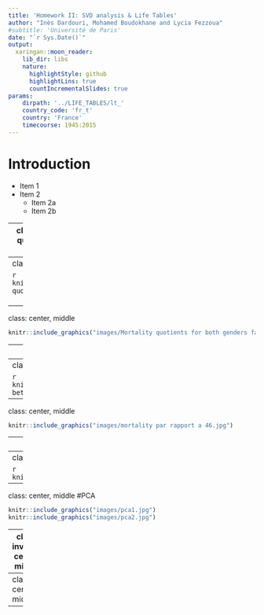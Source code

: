---
title: 'Homework II: SVD analysis & Life Tables'
author: "Inès Dardouri, Mohamed Boudokhane and Lycia Fezzoua"
#subtitle: 'Université de Paris'
date: "`r Sys.Date()`"
output: 
  xaringan::moon_reader:
    lib_dir: libs
    nature:
      highlightStyle: github
      highlightLins: true
      countIncrementalSlides: true
params:
    dirpath: '../LIFE_TABLES/lt_'
    country_code: 'fr_t'
    country: 'France'
    timecourse: 1945:2015
---

# Introduction


* Item 1
* Item 2
    + Item 2a
    + Item 2b

---
class: inverse, center, middle
# Mortality quotients for both genders as a function of Age since after WWII


---
class: center, middle

```{r echo=FALSE}
knitr::include_graphics("images/mortality quoteints after wwii by country.jpg")
```

<!-- -- -->

<!-- <br> -->
<!-- <br> -->

<!-- This will appear on click but a bit farther away -->

---
class: center, middle

```{r echo=FALSE}
knitr::include_graphics("images/Mortality quotients for both genders facetted.jpg")
```
---
class: inverse, center, middle

#Ration between central death rates in European countries and central death rates in the USA in 1948

---
class: center, middle

```{r echo=FALSE}
knitr::include_graphics("images/Ration between Europe and usa.jpg")
```

---
class: center, middle

```{r echo=FALSE}
knitr::include_graphics("images/mortality par rapport a 46.jpg")

```

---
class: inverse, center, middle

#PCA 

---
class: center, middle

```{r echo=FALSE}
knitr::include_graphics("images/pca3.jpg")
```

---
class: center, middle
#PCA 

```{r out.width="450px", fig.height=5,echo=FALSE}
knitr::include_graphics("images/pca1.jpg")
knitr::include_graphics("images/pca2.jpg")

```
---
class: inverse, center, middle

#Lee-Carter model

---
class: center, middle

---



